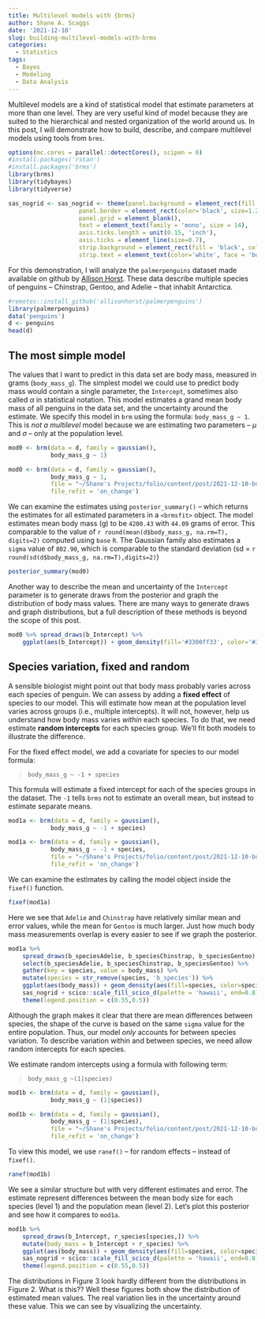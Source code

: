 ```yaml
---
title: Multilevel models with {brms}
author: Shane A. Scaggs
date: '2021-12-10'
slug: building-multilevel-models-with-brms
categories:
  - Statistics
tags:
  - Bayes
  - Modeling
  - Data Analysis
---
```


Multilevel models are a kind of statistical model that estimate parameters at more than one level. They are very useful kind of model because they are suited to the hierarchical and nested organization of the world around us.  In this post, I will demonstrate how to build, describe, and compare multilevel models using tools from `brms`. 

```r
options(mc.cores = parallel::detectCores(), scipen = 0)
#install.packages('rstan')
#install.packages('brms')
library(brms)
library(tidybayes)
library(tidyverse)
```

```r
sas_nogrid <- sas_nogrid <- theme(panel.background = element_rect(fill = 'white', colour = 'black'), 
                    panel.border = element_rect(color='black', size=1.2, fill = '#00000000'), 
                    panel.grid = element_blank(), 
                    text = element_text(family = 'mono', size = 14),
                    axis.ticks.length = unit(0.15, 'inch'), 
                    axis.ticks = element_line(size=0.7), 
                    strip.background = element_rect(fill = 'black', color = 'black'), 
                    strip.text = element_text(color='white', face = 'bold'))

```



For this demonstration, I will analyze the `palmerpenguins` dataset made available on github by [Allison Horst](https://allisonhorst.github.io/palmerpenguins/articles/intro.html#exploring-factors-1). These data describe multiple species of penguins -- Chinstrap, Gentoo, and Adelie -- that inhabit Antarctica. 

```r
#remotes::install_github('allisonhorst/palmerpenguins')
library(palmerpenguins)
data('penguins')
d <- penguins
head(d)
```
## The most simple model

The values that I want to predict in this data set are body mass, measured in grams (`body_mass_g`). The simplest model we could use to predict body mass would contain a single parameter, the `Intercept`, sometimes also called $\alpha$ in statistical notation. This model estimates a grand mean body mass of all penguins in the data set, and the uncertainty around the estimate. We specify this model in `brm` using the formula: `body_mass_g ~ 1`. This is *not a multilevel* model because we are estimating two parameters -- $\mu$ and $\sigma$ -- only at the population level. 

```r
mod0 <- brm(data = d, family = gaussian(),
            body_mass_g ~ 1)
```

```r
mod0 <- brm(data = d, family = gaussian(),
            body_mass_g ~ 1, 
            file = "~/Shane's Projects/folio/content/post/2021-12-10-building-multilevel-models-with-brms/models/Model0-Intercept",
            file_refit = 'on_change')
```

We can examine the estimates using `posterior_summary()` -- which returns the estimates for all estimated parameters in a `<brmsfit>` object. The model estimates mean body mass (g) to be `4200.43` with `44.09` grams of error. This comparable to the value of ``r round(mean(d$body_mass_g, na.rm=T), digits=2)`` computed using `base` `R`. The Gaussian family also estimates a `sigma` value of `802.90`, which is comparable to the standard deviation (sd  = ``r round(sd(d$body_mass_g, na.rm=T),digits=2)``)

```r
posterior_summary(mod0)
```

Another way to describe the mean and uncertainty of the `Intercept` parameter is to generate draws from the posterior and graph the distribution of body mass values. There are many ways to generate draws and graph distributions, but a full description of these methods is beyond the scope of this post. 

```r
mod0 %>% spread_draws(b_Intercept) %>%
    ggplot(aes(b_Intercept)) + geom_density(fill='#3300ff33', color='#3300ff', lwd=1.2) + sas_nogrid + geom_vline(xintercept = 4200.43, lty=2)
```


## Species variation, fixed and random

A sensible biologist might point out that body mass  probably varies across each species of penguin. We can assess by adding a **fixed effect** of species to our model. This will estimate how mean at the population level varies across groups (i.e., multiple intercepts). It will not, however, help us understand how body mass varies *within* each species. To do that, we need estimate **random intercepts** for each species group. We'll fit both models to illustrate the difference. 

For the fixed effect model, we add a covariate for species to our model formula: 

> `body_mass_g ~ -1 + species`

This formula will estimate a fixed intercept for each of the species groups in the dataset. The `-1` tells `brms` not to estimate an overall mean, but instead to estimate separate means.  

```r
mod1a <- brm(data = d, family = gaussian(),
            body_mass_g ~ -1 + species)
```

```r
mod1a <- brm(data = d, family = gaussian(),
            body_mass_g ~ -1 + species, 
            file = "~/Shane's Projects/folio/content/post/2021-12-10-building-multilevel-models-with-brms/models/Model1a-FixedSpecies",
            file_refit = 'on_change')
```

We can examine the estimates by calling the model object inside the `fixef()` function. 
```r
fixef(mod1a)
```

Here we see that `Adelie` and `Chinstrap` have relatively similar mean and error values, while the mean for `Gentoo` is much larger. Just how much body mass measurements overlap is every easier to see if we graph the posterior. 

```r
mod1a %>% 
    spread_draws(b_speciesAdelie, b_speciesChinstrap, b_speciesGentoo) %>%
    select(b_speciesAdelie, b_speciesChinstrap, b_speciesGentoo) %>%
    gather(key = species, value = body_mass) %>%
    mutate(species = str_remove(species, 'b_species')) %>%
    ggplot(aes(body_mass)) + geom_density(aes(fill=species, color=species), lwd=1.2, alpha=0.4) + 
    sas_nogrid + scico::scale_fill_scico_d(palette = 'hawaii', end=0.8) + scico::scale_color_scico_d(palette = 'hawaii', end=0.8) + 
    theme(legend.position = c(0.55,0.5))
```
Although the graph makes it clear that there are mean differences between species, the shape of the curve is based on the same `sigma` value for the entire population. Thus, our model *only* accounts for between species variation. To describe variation within and between species, we need allow random intercepts for each species. 

We estimate random intercepts using a formula with following term: 

> `body_mass_g ~(1|species)`

```r
mod1b <- brm(data = d, family = gaussian(),
            body_mass_g ~ (1|species))
```

```r
mod1b <- brm(data = d, family = gaussian(),
            body_mass_g ~ (1|species), 
            file = "~/Shane's Projects/folio/content/post/2021-12-10-building-multilevel-models-with-brms/models/Model1b-RandomSpecies",
            file_refit = 'on_change')
```

To view this model, we use `ranef()` -- for random effects -- instead of `fixef()`. 

```r
ranef(mod1b)
```
We see a similar structure but with very different estimates and error. The estimate represent differences between the mean body size for each species (level 1) and the population mean (level 2). Let's plot this posterior and see how it compares to `mod1a`. 

```r
mod1b %>% 
    spread_draws(b_Intercept, r_species[species,]) %>%
    mutate(body_mass = b_Intercept + r_species) %>%
    ggplot(aes(body_mass)) + geom_density(aes(fill=species, color=species), lwd=1.2, alpha=0.4) + 
    sas_nogrid + scico::scale_fill_scico_d(palette = 'hawaii', end=0.8) + scico::scale_color_scico_d(palette = 'hawaii', end=0.8) + 
    theme(legend.position = c(0.55,0.5))
```

The distributions in Figure 3 look hardly different from the distributions in Figure 2. What is this?? Well these figures both show the distribution of estimated mean values. The real variation lies in the uncertainty around these value. This we can see by visualizing the uncertainty. 




